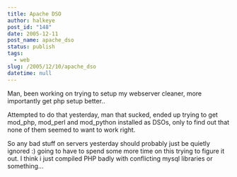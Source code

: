 ```yaml
---
title: Apache DSO
author: halkeye
post_id: "148"
date: 2005-12-11
post_name: apache_dso
status: publish
tags:
  - web
slug: /2005/12/10/apache_dso
datetime: null
---
```


Man, been working on trying to setup my webserver cleaner, more importantly get php setup better..

Attempted to do that yesterday, man that sucked, ended up trying to get mod_php, mod_perl and mod_python installed as DSOs, only to find out that none of them seemed to want to work right.

So any bad stuff on servers yesterday should probably just be quietly ignored :) going to have to spend some more time on this trying to figure it out. I think i just compiled PHP badly with conflicting mysql libraries or something...